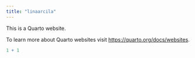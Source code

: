 ```yaml
---
title: "linaarcila"
---
```


This is a Quarto website.

To learn more about Quarto websites visit <https://quarto.org/docs/websites>.

```r
1 + 1
```
